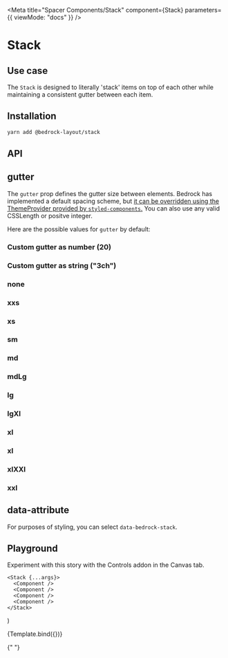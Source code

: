 

<Meta
  title="Spacer Components/Stack"
  component={Stack}
  parameters={{ viewMode: "docs" }}
/>

# Stack

## Use case

The `Stack` is designed to literally 'stack' items on top of each other while maintaining a consistent gutter between each item.

## Installation

```bash
yarn add @bedrock-layout/stack
```

## API

<Story name="API" argTypes={argTypes} />

<ArgsTable story="API" />

## gutter

The `gutter` prop defines the gutter size between elements. Bedrock has implemented a default spacing scheme, but [it can be overridden using the ThemeProvider provided by `styled-components`.](/docs/spacing--page#integrating-with-your-design-system)
You can also use any valid CSSLength or positve integer.

Here are the possible values for `gutter` by default:

<Canvas withSource="open">
  <Story name="gutter">
    <h3>Custom gutter as number (20)</h3>
    <Stack gutter={20}>
      <Component />
      <Component />
    </Stack>
    <h3>Custom gutter as string ("3ch")</h3>
    <Stack gutter="3ch">
      <Component />
      <Component />
    </Stack>
    <h3>none</h3>
    <Stack gutter="none">
      <Component />
      <Component />
    </Stack>
    <h3>xxs</h3>
    <Stack gutter="xxs">
      <Component />
      <Component />
    </Stack>
    <h3>xs</h3>
    <Stack gutter="xs">
      <Component />
      <Component />
    </Stack>
    <h3>sm</h3>
    <Stack gutter="sm">
      <Component />
      <Component />
    </Stack>
    <h3>md</h3>
    <Stack gutter="md">
      <Component />
      <Component />
    </Stack>
    <h3>mdLg</h3>
    <Stack gutter="mdLg">
      <Component />
      <Component />
    </Stack>
    <h3>lg</h3>
    <Stack gutter="lg">
      <Component />
      <Component />
    </Stack>
    <h3>lgXl</h3>
    <Stack gutter="lgXl">
      <Component />
      <Component />
    </Stack>
    <h3>xl</h3>
    <Stack gutter="xl">
      <Component />
      <Component />
    </Stack>
    <h3>xl</h3>
    <Stack gutter="xl">
      <Component />
      <Component />
    </Stack>
    <h3>xlXXl</h3>
    <Stack gutter="xlXXl">
      <Component />
      <Component />
    </Stack>
    <h3>xxl</h3>
    <Stack gutter="xxl">
      <Component />
      <Component />
    </Stack>
  </Story>
</Canvas>

## data-attribute

For purposes of styling, you can select `data-bedrock-stack`.

## Playground

Experiment with this story with the Controls addon in the Canvas tab.

    <Stack {...args}>
      <Component />
      <Component />
      <Component />
      <Component />
    </Stack>
)

<Canvas>
  <Story
    name="Playground"
    args={{
      gutter: "lg",
    }}
    argTypes={argTypes}
  >
    {Template.bind({})}
  </Story>
</Canvas>

<ArgsTable story="Playground" />{" "}
